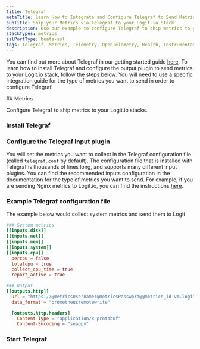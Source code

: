 ```yaml
---
title: Telegraf
metaTitle: Learn How to Integrate and Configure Telegraf to Send Metrics
subTitle: Ship your Metrics via Telegraf to your Logit.io Stack
description: Use our example to configure Telegraf to ship metrics to your Logit.io stacks. Configure Telegraf to send metrics.
stackTypes: metrics
sslPortType: beats-ssl
tags: Telegraf, Metrics, Telemetry, OpenTelemetry, Health, Instrumentation, Monitoring, Performance
---
```


You can find out more about Telegraf in our getting started guide [here](..\getting-started\telegraf.mdx). 
To learn how to install Telegraf and configure the output plugin to send metrics to your Logit.io stack, follow the steps below. 
You will need to use a specific integration guide for the type of metrics you want to send in order to configure Telegraf.

<Steps>
  ## Metrics

  Configure Telegraf to ship metrics to your Logit.io stacks.

  ### Install Telegraf

  <InstallTelegraf />

  ### Configure the Telegraf input plugin

  You will set the metrics you want to collect in the Telegraf configuration file (called `telegraf.conf` by default). 
  The configuration file that is installed with Telegraf is thousands of lines long, and supports many different
  input plugins. You can find the recommended inputs configuration in the documentation for the
  type of metrics you want to send. For example, if you are sending Nginx metrics to Logit.io, you can find the 
  instructions [here](..\integrations\nginx.mdx).

  ### Example Telegraf configuration file
  
  The example below would collect system metrics and send them to Logit
  
  ```toml copy filename="telegraf.conf" showLineNumbers /@metricsUsername/ /@metricsPassword/ /@metrics_id/ /@vmAgentPort/
  ### System metrics
  [[inputs.disk]]
  [[inputs.net]]
  [[inputs.mem]]
  [[inputs.system]]
  [[inputs.cpu]]
    percpu = false
    totalcpu = true
    collect_cpu_time = true
    report_active = true

  ### Output
  [[outputs.http]]
    url = "https://@metricsUsername:@metricsPassword@@metrics_id-vm.logit.io:@vmAgentPort/api/v1/write"
    data_format = "prometheusremotewrite"

    [outputs.http.headers]
      Content-Type = "application/x-protobuf"
      Content-Encoding = "snappy"
  ```

  ### Start Telegraf

  <StartTelegraf />

</Steps>
